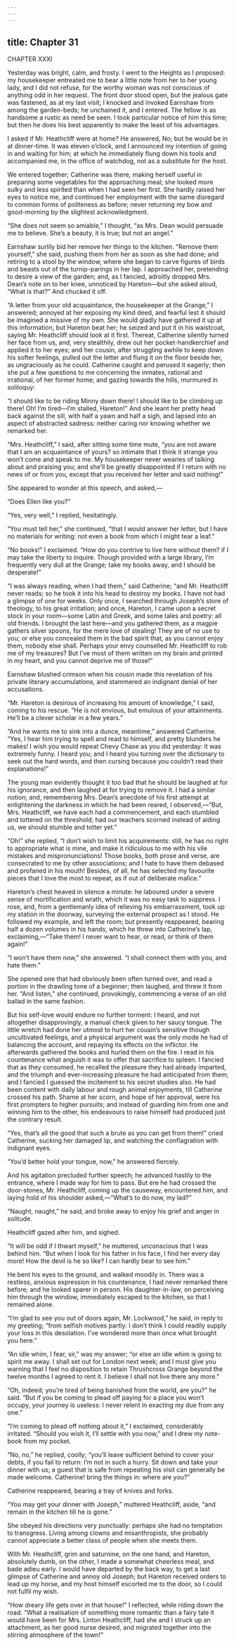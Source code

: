 ```yaml
---
---
---
```

title: Chapter 31
---

CHAPTER XXXI

Yesterday was bright, calm, and frosty. I went to the Heights as I proposed: my housekeeper entreated me to bear a little note from her to her young lady, and I did not refuse, for the worthy woman was not conscious of anything odd in her request. The front door stood open, but the jealous gate was fastened, as at my last visit; I knocked and invoked Earnshaw from among the garden-beds; he unchained it, and I entered. The fellow is as handsome a rustic as need be seen. I took particular notice of him this time; but then he does his best apparently to make the least of his advantages.

I asked if Mr. Heathcliff were at home? He answered, No; but he would be in at dinner-time. It was eleven o’clock, and I announced my intention of going in and waiting for him; at which he immediately flung down his tools and accompanied me, in the office of watchdog, not as a substitute for the host.

We entered together; Catherine was there, making herself useful in preparing some vegetables for the approaching meal; she looked more sulky and less spirited than when I had seen her first. She hardly raised her eyes to notice me, and continued her employment with the same disregard to common forms of politeness as before; never returning my bow and good-morning by the slightest acknowledgment.

“She does not seem so amiable,” I thought, “as Mrs. Dean would persuade me to believe. She’s a beauty, it is true; but not an angel.”

Earnshaw surlily bid her remove her things to the kitchen. “Remove them yourself,” she said, pushing them from her as soon as she had done; and retiring to a stool by the window, where she began to carve figures of birds and beasts out of the turnip-parings in her lap. I approached her, pretending to desire a view of the garden; and, as I fancied, adroitly dropped Mrs. Dean’s note on to her knee, unnoticed by Hareton—but she asked aloud, “What is that?” And chucked it off.

“A letter from your old acquaintance, the housekeeper at the Grange,” I answered; annoyed at her exposing my kind deed, and fearful lest it should be imagined a missive of my own. She would gladly have gathered it up at this information, but Hareton beat her; he seized and put it in his waistcoat, saying Mr. Heathcliff should look at it first. Thereat, Catherine silently turned her face from us, and, very stealthily, drew out her pocket-handkerchief and applied it to her eyes; and her cousin, after struggling awhile to keep down his softer feelings, pulled out the letter and flung it on the floor beside her, as ungraciously as he could. Catherine caught and perused it eagerly; then she put a few questions to me concerning the inmates, rational and irrational, of her former home; and gazing towards the hills, murmured in soliloquy:

“I should like to be riding Minny down there! I should like to be climbing up there! Oh! I’m tired—I’m stalled, Hareton!” And she leant her pretty head back against the sill, with half a yawn and half a sigh, and lapsed into an aspect of abstracted sadness: neither caring nor knowing whether we remarked her.

“Mrs. Heathcliff,” I said, after sitting some time mute, “you are not aware that I am an acquaintance of yours? so intimate that I think it strange you won’t come and speak to me. My housekeeper never wearies of talking about and praising you; and she’ll be greatly disappointed if I return with no news of or from you, except that you received her letter and said nothing!”

She appeared to wonder at this speech, and asked,—

“Does Ellen like you?”

“Yes, very well,” I replied, hesitatingly.

“You must tell her,” she continued, “that I would answer her letter, but I have no materials for writing: not even a book from which I might tear a leaf.”

“No books!” I exclaimed. “How do you contrive to live here without them? if I may take the liberty to inquire. Though provided with a large library, I’m frequently very dull at the Grange; take my books away, and I should be desperate!”

“I was always reading, when I had them,” said Catherine; “and Mr. Heathcliff never reads; so he took it into his head to destroy my books. I have not had a glimpse of one for weeks. Only once, I searched through Joseph’s store of theology, to his great irritation; and once, Hareton, I came upon a secret stock in your room—some Latin and Greek, and some tales and poetry: all old friends. I brought the last here—and you gathered them, as a magpie gathers silver spoons, for the mere love of stealing! They are of no use to you; or else you concealed them in the bad spirit that, as you cannot enjoy them, nobody else shall. Perhaps your envy counselled Mr. Heathcliff to rob me of my treasures? But I’ve most of them written on my brain and printed in my heart, and you cannot deprive me of those!”

Earnshaw blushed crimson when his cousin made this revelation of his private literary accumulations, and stammered an indignant denial of her accusations.

“Mr. Hareton is desirous of increasing his amount of knowledge,” I said, coming to his rescue. “He is not envious, but emulous of your attainments. He’ll be a clever scholar in a few years.”

“And he wants me to sink into a dunce, meantime,” answered Catherine. “Yes, I hear him trying to spell and read to himself, and pretty blunders he makes! I wish you would repeat Chevy Chase as you did yesterday: it was extremely funny. I heard you; and I heard you turning over the dictionary to seek out the hard words, and then cursing because you couldn’t read their explanations!”

The young man evidently thought it too bad that he should be laughed at for his ignorance, and then laughed at for trying to remove it. I had a similar notion; and, remembering Mrs. Dean’s anecdote of his first attempt at enlightening the darkness in which he had been reared, I observed,—“But, Mrs. Heathcliff, we have each had a commencement, and each stumbled and tottered on the threshold; had our teachers scorned instead of aiding us, we should stumble and totter yet.”

“Oh!” she replied, “I don’t wish to limit his acquirements: still, he has no right to appropriate what is mine, and make it ridiculous to me with his vile mistakes and mispronunciations! Those books, both prose and verse, are consecrated to me by other associations; and I hate to have them debased and profaned in his mouth! Besides, of all, he has selected my favourite pieces that I love the most to repeat, as if out of deliberate malice.”

Hareton’s chest heaved in silence a minute: he laboured under a severe sense of mortification and wrath, which it was no easy task to suppress. I rose, and, from a gentlemanly idea of relieving his embarrassment, took up my station in the doorway, surveying the external prospect as I stood. He followed my example, and left the room; but presently reappeared, bearing half a dozen volumes in his hands, which he threw into Catherine’s lap, exclaiming,—“Take them! I never want to hear, or read, or think of them again!”

“I won’t have them now,” she answered. “I shall connect them with you, and hate them.”

She opened one that had obviously been often turned over, and read a portion in the drawling tone of a beginner; then laughed, and threw it from her. “And listen,” she continued, provokingly, commencing a verse of an old ballad in the same fashion.

But his self-love would endure no further torment: I heard, and not altogether disapprovingly, a manual check given to her saucy tongue. The little wretch had done her utmost to hurt her cousin’s sensitive though uncultivated feelings, and a physical argument was the only mode he had of balancing the account, and repaying its effects on the inflictor. He afterwards gathered the books and hurled them on the fire. I read in his countenance what anguish it was to offer that sacrifice to spleen. I fancied that as they consumed, he recalled the pleasure they had already imparted, and the triumph and ever-increasing pleasure he had anticipated from them; and I fancied I guessed the incitement to his secret studies also. He had been content with daily labour and rough animal enjoyments, till Catherine crossed his path. Shame at her scorn, and hope of her approval, were his first prompters to higher pursuits; and instead of guarding him from one and winning him to the other, his endeavours to raise himself had produced just the contrary result.

“Yes, that’s all the good that such a brute as you can get from them!” cried Catherine, sucking her damaged lip, and watching the conflagration with indignant eyes.

“You’d better hold your tongue, now,” he answered fiercely.

And his agitation precluded further speech; he advanced hastily to the entrance, where I made way for him to pass. But ere he had crossed the door-stones, Mr. Heathcliff, coming up the causeway, encountered him, and laying hold of his shoulder asked,—“What’s to do now, my lad?”

“Naught, naught,” he said, and broke away to enjoy his grief and anger in solitude.

Heathcliff gazed after him, and sighed.

“It will be odd if I thwart myself,” he muttered, unconscious that I was behind him. “But when I look for his father in his face, I find her every day more! How the devil is he so like? I can hardly bear to see him.”

He bent his eyes to the ground, and walked moodily in. There was a restless, anxious expression in his countenance, I had never remarked there before; and he looked sparer in person. His daughter-in-law, on perceiving him through the window, immediately escaped to the kitchen, so that I remained alone.

“I’m glad to see you out of doors again, Mr. Lockwood,” he said, in reply to my greeting; “from selfish motives partly: I don’t think I could readily supply your loss in this desolation. I’ve wondered more than once what brought you here.”

“An idle whim, I fear, sir,” was my answer; “or else an idle whim is going to spirit me away. I shall set out for London next week; and I must give you warning that I feel no disposition to retain Thrushcross Grange beyond the twelve months I agreed to rent it. I believe I shall not live there any more.”

“Oh, indeed; you’re tired of being banished from the world, are you?” he said. “But if you be coming to plead off paying for a place you won’t occupy, your journey is useless: I never relent in exacting my due from any one.”

“I’m coming to plead off nothing about it,” I exclaimed, considerably irritated. “Should you wish it, I’ll settle with you now,” and I drew my note-book from my pocket.

“No, no,” he replied, coolly; “you’ll leave sufficient behind to cover your debts, if you fail to return: I’m not in such a hurry. Sit down and take your dinner with us; a guest that is safe from repeating his visit can generally be made welcome. Catherine! bring the things in: where are you?”

Catherine reappeared, bearing a tray of knives and forks.

“You may get your dinner with Joseph,” muttered Heathcliff, aside, “and remain in the kitchen till he is gone.”

She obeyed his directions very punctually: perhaps she had no temptation to transgress. Living among clowns and misanthropists, she probably cannot appreciate a better class of people when she meets them.

With Mr. Heathcliff, grim and saturnine, on the one hand, and Hareton, absolutely dumb, on the other, I made a somewhat cheerless meal, and bade adieu early. I would have departed by the back way, to get a last glimpse of Catherine and annoy old Joseph; but Hareton received orders to lead up my horse, and my host himself escorted me to the door, so I could not fulfil my wish.

“How dreary life gets over in that house!” I reflected, while riding down the road. “What a realisation of something more romantic than a fairy tale it would have been for Mrs. Linton Heathcliff, had she and I struck up an attachment, as her good nurse desired, and migrated together into the stirring atmosphere of the town!”
